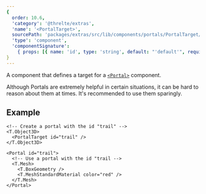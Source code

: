 ```yaml
---
{
  order: 10.6,
  'category': '@threlte/extras',
  'name': '<PortalTarget>',
  sourcePath: 'packages/extras/src/lib/components/portals/PortalTarget/PortalTarget.svelte',
  'type': 'component',
  'componentSignature':
    { props: [{ name: 'id', type: 'string', default: "'default'", required: false }] }
}
---
```


A component that defines a target for a [`<Portal>`](/docs/reference/extras/portal) component.

<Tip type="tip">
  Although Portals are extremely helpful in certain situations, it can be hard to reason about them
  at times. It's recommended to use them sparingly.
</Tip>

## Example

```svelte title="ComponentA.svelte"
<!-- Create a portal with the id "trail" -->
<T.Object3D>
  <PortalTarget id="trail" />
</T.Object3D>
```

```svelte title="ComponentB.svelte"
<Portal id="trail">
  <!-- Use a portal with the id "trail -->
  <T.Mesh>
    <T.BoxGeometry />
    <T.MeshStandardMaterial color="red" />
  </T.Mesh>
</Portal>
```
